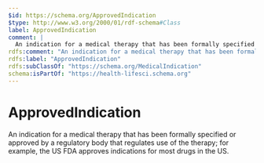 ```yaml
---
$id: https://schema.org/ApprovedIndication
$type: http://www.w3.org/2000/01/rdf-schema#Class
label: ApprovedIndication
comment: |
  An indication for a medical therapy that has been formally specified or approved by a regulatory body that regulates use of the therapy; for example, the US FDA approves indications for most drugs in the US.
rdfs:comment: "An indication for a medical therapy that has been formally specified or approved by a regulatory body that regulates use of the therapy; for example, the US FDA approves indications for most drugs in the US."
rdfs:label: "ApprovedIndication"
rdfs:subClassOf: "https://schema.org/MedicalIndication"
schema:isPartOf: "https://health-lifesci.schema.org"
---
```


# ApprovedIndication

An indication for a medical therapy that has been formally specified or approved by a regulatory body that regulates use of the therapy; for example, the US FDA approves indications for most drugs in the US.

